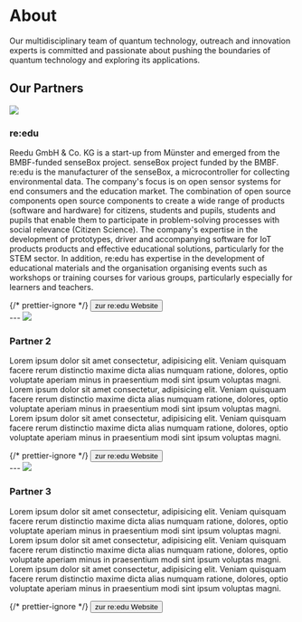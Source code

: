 
# About

Our multidisciplinary team of quantum technology, outreach and innovation experts is committed and passionate about pushing the boundaries of quantum technology and exploring its applications.

## Our Partners

<Image src={reeduLogo} width={200} />

### re:edu

Reedu GmbH & Co. KG is a start-up from Münster and emerged from the BMBF-funded senseBox project.
senseBox project funded by the BMBF. re:edu is the manufacturer of the senseBox, a microcontroller
for collecting environmental data. The company's focus is on open sensor systems
for end consumers and the education market. The combination of open source components
open source components to create a wide range of products (software and hardware) for citizens, students and pupils,
students and pupils that enable them to participate in problem-solving processes
with social relevance (Citizen Science). The company's expertise
in the development of prototypes, driver and accompanying software for IoT products
products and effective educational solutions, particularly for the STEM sector.
In addition, re:edu has expertise in the development of educational materials and the organisation
organising events such as workshops or training courses for various groups, particularly
especially for learners and teachers.

<div className="flex flex-row items-center justify-start my-10 w-full">
  <AnimatedTooltip items={reeduPeople} />
</div>

<div className="my-10">
  <Link href="https://reedu.de">
    {/* prettier-ignore */}
    <Button>zur re:edu Website<ArrowRightIcon className="w-5 ml-2" /></Button>
  </Link>
</div>
---

<Image src={reeduLogo} width={200} />

### Partner 2

Lorem ipsum dolor sit amet consectetur, adipisicing elit. Veniam quisquam facere rerum distinctio maxime dicta alias numquam ratione, dolores, optio voluptate aperiam minus in praesentium modi sint ipsum voluptas magni.
Lorem ipsum dolor sit amet consectetur, adipisicing elit. Veniam quisquam facere rerum distinctio maxime dicta alias numquam ratione, dolores, optio voluptate aperiam minus in praesentium modi sint ipsum voluptas magni.
Lorem ipsum dolor sit amet consectetur, adipisicing elit. Veniam quisquam facere rerum distinctio maxime dicta alias numquam ratione, dolores, optio voluptate aperiam minus in praesentium modi sint ipsum voluptas magni.

<div className="flex flex-row items-center justify-start my-10 w-full">
  <AnimatedTooltip items={reeduPeople} />
</div>

<div className="my-10">
  <Link href="https://reedu.de">
    {/* prettier-ignore */}
    <Button>zur re:edu Website<ArrowRightIcon className="w-5 ml-2" /></Button>
  </Link>
</div>
---

<Image src={reeduLogo} width={200} />

### Partner 3

Lorem ipsum dolor sit amet consectetur, adipisicing elit. Veniam quisquam facere rerum distinctio maxime dicta alias numquam ratione, dolores, optio voluptate aperiam minus in praesentium modi sint ipsum voluptas magni.
Lorem ipsum dolor sit amet consectetur, adipisicing elit. Veniam quisquam facere rerum distinctio maxime dicta alias numquam ratione, dolores, optio voluptate aperiam minus in praesentium modi sint ipsum voluptas magni.
Lorem ipsum dolor sit amet consectetur, adipisicing elit. Veniam quisquam facere rerum distinctio maxime dicta alias numquam ratione, dolores, optio voluptate aperiam minus in praesentium modi sint ipsum voluptas magni.

<div className="flex flex-row items-center justify-start my-10 w-full">
  <AnimatedTooltip items={reeduPeople} />
</div>

<div className="my-10">
  <Link href="https://reedu.de">
    {/* prettier-ignore */}
    <Button>zur re:edu Website<ArrowRightIcon className="w-5 ml-2" /></Button>
  </Link>
</div>
